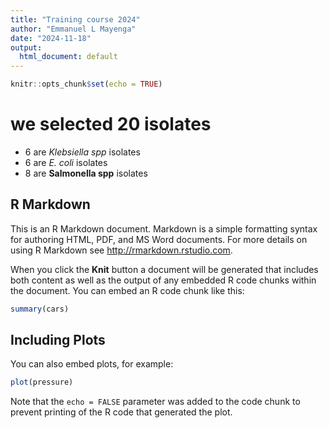 ```yaml
---
title: "Training course 2024"
author: "Emmanuel L Mayenga"
date: "2024-11-18"
output:
  html_document: default
---
```


```r
knitr::opts_chunk$set(echo = TRUE)
```


# we selected 20 isolates

- 6 are *Klebsiella spp* isolates
- 6 are *E. coli* isolates
- 8 are **Salmonella spp** isolates

## R Markdown

This is an R Markdown document. Markdown is a simple formatting syntax for authoring HTML, PDF, and MS Word documents. For more details on using R Markdown see <http://rmarkdown.rstudio.com>.

When you click the **Knit** button a document will be generated that includes both content as well as the output of any embedded R code chunks within the document. You can embed an R code chunk like this:

```r
summary(cars)
```

## Including Plots

You can also embed plots, for example:

```r
plot(pressure)
```

Note that the `echo = FALSE` parameter was added to the code chunk to prevent printing of the R code that generated the plot.
